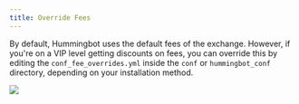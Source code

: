 ```yaml
---
title: Override Fees
---
```



By default, Hummingbot uses the default fees of the exchange. However, if you're on a VIP level getting discounts on fees, you can override this by editing the `conf_fee_overrides.yml` inside the `conf` or `hummingbot_conf` directory, depending on your installation method.

![](/img/fees-override.png)

<Callout
  type="note"
  body="Exit and restart Hummingbot for the changes to take effect."
/>
